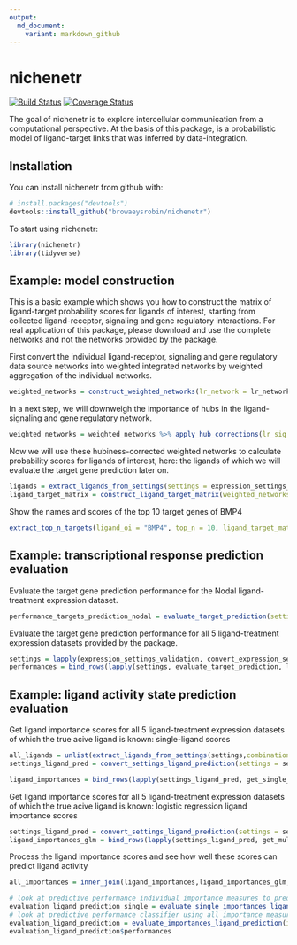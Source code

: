 ```yaml
---
output: 
  md_document:
    variant: markdown_github
---
```


<!-- README.md is generated from README.Rmd. Please edit that file -->

<!-- github markdown built using
rmarkdown::render("README.Rmd",output_format = "md_document")
-->
# nichenetr

[![Build Status](https://travis-ci.com/browaeysrobin/nichenetr.svg?token=VGtLRzaypARgyC5XCHLK&branch=master)](https://travis-ci.com/browaeysrobin/nichenetr)
[![Coverage Status](https://codecov.io/gh/browaeysrobin/nichenetr/branch/master/graph/badge.svg?token=6MVsN4nFlq)](https://codecov.io/gh/browaeysrobin/nichenetr?branch=master&token=6MVsN4nFlq)

The goal of nichenetr is to explore intercellular communication from a computational perspective. At the basis of this package, is a probabilistic model of ligand-target links that was inferred by data-integration.

## Installation

You can install nichenetr from github with:

```r
# install.packages("devtools")
devtools::install_github("browaeysrobin/nichenetr")
```

To start using nichenetr: 
```r
library(nichenetr)
library(tidyverse)
```

## Example: model construction

This is a basic example which shows you how to construct the matrix of ligand-target probability scores for ligands of interest, starting from collected ligand-receptor, signaling and gene regulatory interactions. For real application of this package, please download and use the complete networks and not the networks provided by the package.

First convert the individual ligand-receptor, signaling and gene regulatory data source networks into weighted integrated networks by weighted aggregation of the individual networks. 

```r
weighted_networks = construct_weighted_networks(lr_network = lr_network, sig_network = sig_network, gr_network = gr_network, source_weights_df = source_weights_df)
```

In a next step, we will downweigh the importance of hubs in the ligand-signaling and gene regulatory network.

```r
weighted_networks = weighted_networks %>% apply_hub_corrections(lr_sig_hub = 0.5, gr_hub = 0.5)
```
Now we will use these hubiness-corrected weighted networks to calculate probability scores for ligands of interest, here: the ligands of which we will evaluate the target gene prediction later on.
```r
ligands = extract_ligands_from_settings(settings = expression_settings_validation)
ligand_target_matrix = construct_ligand_target_matrix(weighted_networks = weighted_networks, ligands = ligands, algorithm = "PPR", damping_factor = 0.5)
```

Show the names and scores of the top 10 target genes of BMP4
```r
extract_top_n_targets(ligand_oi = "BMP4", top_n = 10, ligand_target_matrix = ligand_target_matrix)
```

## Example: transcriptional response prediction evaluation

Evaluate the target gene prediction performance for the Nodal ligand-treatment expression dataset.
```r
performance_targets_prediction_nodal = evaluate_target_prediction(setting = expression_settings_validation$nodal_Nodal %>% convert_expression_settings_evaluation(),ligand_target_matrix = ligand_target_matrix)
```

Evaluate the target gene prediction performance for all 5 ligand-treatment expression datasets provided by the package.
```r
settings = lapply(expression_settings_validation, convert_expression_settings_evaluation)
performances = bind_rows(lapply(settings, evaluate_target_prediction, ligand_target_matrix))
```

## Example: ligand activity state prediction evaluation

Get ligand importance scores for all 5 ligand-treatment expression datasets of which the true acive ligand is known: single-ligand scores
```r
all_ligands = unlist(extract_ligands_from_settings(settings,combination = FALSE))
settings_ligand_pred = convert_settings_ligand_prediction(settings = settings, all_ligands = all_ligands, validation = TRUE, single = TRUE)

ligand_importances = bind_rows(lapply(settings_ligand_pred, get_single_ligand_importances,ligand_target_matrix[,all_ligands]))
```
Get ligand importance scores for all 5 ligand-treatment expression datasets of which the true acive ligand is known: logistic regression ligand importance scores
```r
settings_ligand_pred = convert_settings_ligand_prediction(settings = settings, all_ligands = all_ligands, validation = TRUE, single = FALSE)
ligand_importances_glm = bind_rows(lapply(settings_ligand_pred, get_multi_ligand_importances,ligand_target_matrix[,all_ligands], algorithm = "glm", filter_genes = TRUE)) %>% rename(glm_imp = importance)

```
Process the ligand importance scores and see how well these scores can predict ligand activity
```r
all_importances = inner_join(ligand_importances,ligand_importances_glm, by = c("setting","ligand","test_ligand"))

# look at predictive performance individual importance measures to predict ligand activity
evaluation_ligand_prediction_single = evaluate_single_importances_ligand_prediction(importances = all_importances, normalization = "mean")
# look at predictive performance classifier using all importance measures to predict ligand activity
evaluation_ligand_prediction = evaluate_importances_ligand_prediction(importances = all_importances, normalization = "mean", algorithm = "lda")
evaluation_ligand_prediction$performances
```
